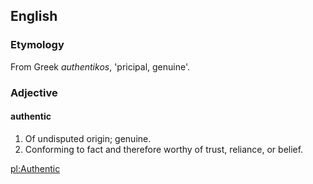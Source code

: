 ==English==
===Etymology===
From Greek ''authentikos'', 'pricipal, genuine'.
===Adjective===
====authentic====
#Of undisputed origin; genuine.
#Conforming to fact and therefore worthy of trust, reliance, or belief.

[[pl:Authentic]]
